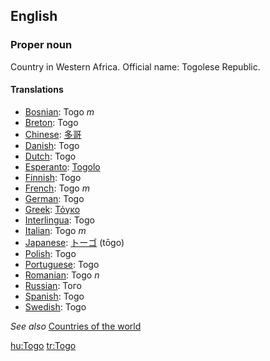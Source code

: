 ==English==

===Proper noun===

Country in Western Africa. Official name: Togolese Republic.

====Translations====

*[[Bosnian]]: Togo ''m''
*[[Breton]]: Togo
*[[Chinese]]: [[多哥]]
*[[Danish]]: Togo
*[[Dutch]]: Togo
*[[Esperanto]]: [[Togolo]]
*[[Finnish]]: Togo
*[[French]]: Togo ''m''
*[[German]]: Togo
*[[Greek]]: [[Τόγκο]]
*[[Interlingua]]: Togo
*[[Italian]]: Togo ''m''
*[[Japanese]]: [[トーゴ]] (tōgo)
*[[Polish]]: Togo
*[[Portuguese]]: Togo
*[[Romanian]]: Togo ''n''
*[[Russian]]: Того
*[[Spanish]]: Togo
*[[Swedish]]: Togo

''See also'' [[Countries of the world]]

[[hu:Togo]]
[[tr:Togo]]